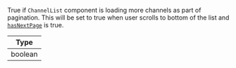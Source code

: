 True if `ChannelList` component is loading more channels as part of pagination. This will be set to true when user scrolls to bottom of the list and [`hasNextPage`](../../../contexts/channels_context.mdx#hasnextpage) is true.

| Type |
| - |
| boolean |
